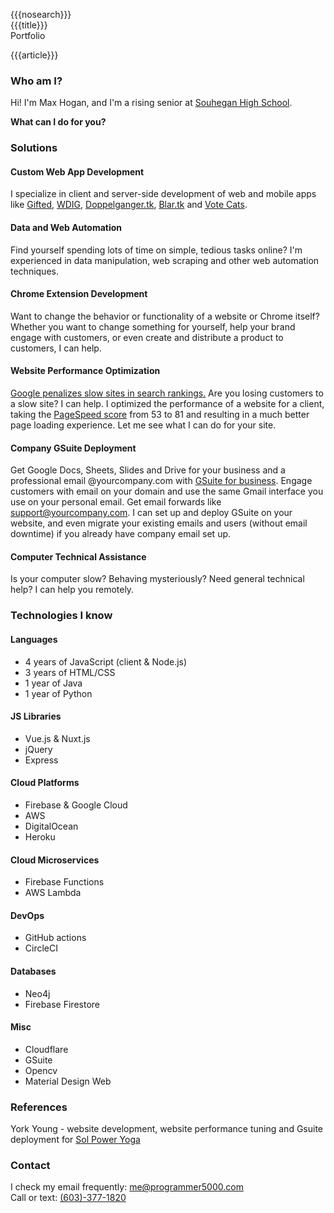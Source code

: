 {{{nosearch}}}  
{{{title}}}  
Portfolio

{{{article}}}  
### Who am I?
Hi! I'm Max Hogan, and I'm a rising senior at [Souhegan High School](https://www.sau39.org/shs).  
  
**What can I do for you?**

### Solutions
#### Custom Web App Development
I specialize in client and server-side development of web and mobile apps like [Gifted](/gifted), [WDIG](/web-apps/wdig), [Doppelganger.tk](/web-apps/doppelganger), [Blar.tk](/web-apps/blar) and [Vote Cats](/web-apps/votecats).

#### Data and Web Automation
Find yourself spending lots of time on simple, tedious tasks online? I'm experienced in data manipulation, web scraping and other web automation techniques. 

#### Chrome Extension Development
Want to change the behavior or functionality of a website or Chrome itself? Whether you want to change something for yourself, help your brand engage with customers, or even create and distribute a product to customers, I can help.

#### Website Performance Optimization
[Google penalizes slow sites in search rankings.](https://webmasters.googleblog.com/2018/01/using-page-speed-in-mobile-search.html) Are you losing customers to a slow site? I can help. I optimized the performance of a website for a client, taking the [PageSpeed score](https://developers.google.com/speed/docs/insights/v5/about#score) from 53 to 81 and resulting in a much better page loading experience. Let me see what I can do for your site.

#### Company GSuite Deployment
Get Google Docs, Sheets, Slides and Drive for your business and a professional email @yourcompany.com with [GSuite for business](https://gsuite.google.com/). Engage customers with email on your domain and use the same Gmail interface you use on your personal email. Get email forwards like support@yourcompany.com. I can set up and deploy GSuite on your website, and even migrate your existing emails and users (without email downtime) if you already have company email set up. 


#### Computer Technical Assistance
Is your computer slow? Behaving mysteriously? Need general technical help? I can help you remotely.


### Technologies I know
#### Languages
- 4 years of JavaScript (client & Node.js)
- 3 years of HTML/CSS
- 1 year of Java
- 1 year of Python

#### JS Libraries
- Vue.js & Nuxt.js
- jQuery
- Express

#### Cloud Platforms
- Firebase & Google Cloud
- AWS
- DigitalOcean
- Heroku

#### Cloud Microservices
- Firebase Functions
- AWS Lambda

#### DevOps
- GitHub actions
- CircleCI

#### Databases
- Neo4j
- Firebase Firestore

#### Misc
- Cloudflare
- GSuite
- Opencv
- Material Design Web

### References
York Young - website development, website performance tuning and Gsuite deployment for [Sol Power Yoga](https://solpoweryoga.com/)

### Contact
I check my email frequently: [me@programmer5000.com](mailto:me@programmer5000.com)   
Call or text: [(603)-377-1820](tel:6033771820)
